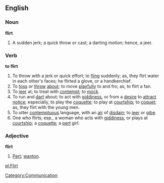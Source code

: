 ==English==

===Noun===

'''flirt'''

#A sudden jerk; a quick throw or cast; a darting motion; hence, a jeer.

===Verb===

'''to flirt'''

#To throw with a jerk or quick effort; to [[fling]] suddenly; as, they flirt water in each other's faces; he flirted a glove, or a handkerchief.
#To [[toss]] or [[throw]] [[about]]; to move [[playful]]ly to and fro; as, to flirt a fan.
#To [[jeer]] at; to treat with [[contempt]]; to [[mock]].
#To run and [[dart]] about; to act with [[giddiness]], or from a [[desire]] to [[attract]] [[notice]]; especially, to play the [[coquette]]; to play at [[courtship]]; to [[coquet]]; as, they flirt with the young men.
#To utter [[contempt]]uous language, with an [[air]] of [[disdain]]; to [[jeer]] or [[gibe]].
#One who flirts; esp., a woman who acts with [[giddiness]], or plays at [[courtship]]; a [[coquette]]; a [[pert]] girl.

===Adjective===

'''flirt'''

#[[Pert]]; [[wanton]].

[[pl:Flirt]]

[[Category:Communication]]